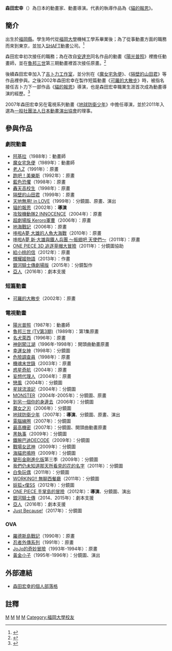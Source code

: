 {{noteTA
|G1=Anime
|G2=Ghibli
|1=zh-tw:阿基拉; zh-hk:亞基拉; zh-cn:亚基拉
|2=zh-tw:藍色恐懼; zh-hk藍色恐懼; zh-cn:未麻之部屋
|3=zh-tw:轟天高校生; zh-hk:保衛者; zh-hans:轰天高校生
|4=zh-tw:超劇場版 Keroro軍曹; zh-hk:Keroro軍曹大電影; zh-cn超剧场版 Keroro军曹
|5=zh-tw:銀河騎士傳; zh-hk:薛多尼亞騎士; zh-cn:希德尼娅的骑士
|6=zh-tw:幸運女神; zh-hk:幸運女神; zh-cn:我的女神
|7=zh-tw:惑星奇航; zh-hk:星空之旅; zh-cn:星空清理者
|8=zh-tw:鐵腕巴迪DECODE; zh-hk:鐵腕巴迪DECODE; zh-cn:铁腕女警DECODE
|9=zh-tw:戰場女武神; zh-hk:戰場女武神; zh-cn:战场的瓦爾基里亞
|10=zh-tw:海貓悲鳴時; zh-hk:海貓鳴泣之時; zh-cn:海猫鸣泣之时
|11=zh-tw:變形金剛進化版;  zh-hk:變形金剛; zh-cn:变形金刚08动画
|12=zh-tw:白兔玩偶; zh-hk:白兔糖; zh-cn:白兔糖; zh-sg:白兔糖
|13=zh-tw:WORKING!!迷糊餐廳; zh-hk:WORKING!! 無聊西餐廳; zh-cn:working!!迷糊餐厅
}}
{{藝人
|姓名 = 森田宏幸
|類型 = 導演
|羅馬拼音 = Morita Hiroyuki
|其他藝名 = 
|國籍 = {{flagicon|JPN}}
|民族 =
|籍貫 = [[福岡縣|福岡縣]]
|出生日期 = {{birth date and age|1964|6|26}}
|出生地點 = 
|逝世日期 =
|逝世地點 =
|職業 = 動畫師、動畫導演
|母校 = [[福岡大學|福岡大學]]
|獎項 = 
|IMDb = 1293863
|代表作 = [[貓的報恩|貓的報恩]]
}}
{{japanese|japanese=森田 宏幸|kana=もりた ひろゆき|romaji=Morita Hiroyuki}}

'''森田宏幸'''（{{bd|1964年|6月26日|catIdx=M}}）為日本的動畫家、動畫導演。代表的執導作品為《[[貓的報恩|貓的報恩]]》。

== 簡介 ==
出生於[[福岡縣|福岡縣]]。學生時代從[[福岡大學|福岡大學]]機械工學系畢業後；為了從事動畫方面的職務而來到東京，並加入[[SHAFT|SHAFT]]動畫公司。<ref>{{cite book |title={{lang|ja|路地のむこうは猫の国 ─ 猫の恩返し&ギブリーズ徹底ガイド}}|year=2002 |publisher=[[角川書店|角川書店]]|isbn=4-04-853527-7|page=47頁}}</ref>

森田宏幸初次接任的職務；為在改自[[安達充|安達充]]同名作品的動畫《[[陽光普照|陽光普照]]》裡擔任動畫師，並在[[魯邦三世_(TV第3期)|魯邦三世]]第三期動畫裡首次接任原畫。<ref>{{cite book |title={{lang|ja|猫の恩返し ロマンアルバム}}|year=2002 |publisher=[[德間書店|德間書店]]|isbn=4-19-720213-X|page=60頁}}</ref>

後續森田宏幸加入了[[吉卜力工作室|吉卜力工作室]]，並分別在《[[魔女宅急便|魔女宅急便]]》、《[[隔壁的山田君|隔壁的山田君]]》等作品裡參與。之後2002年森田宏幸在製作短篇動畫《[[可羅的大散步|可羅的大散步]]》時，被指名接任吉卜力下一部作品《[[貓的報恩|貓的報恩]]》導演，也是森田宏幸職業生涯首次成為動畫導演的經歷。<ref>{{cite book |title={{lang|ja|猫の恩返し ロマンアルバム}}|year=2002 |publisher=[[德間書店|德間書店]]|isbn=4-19-720213-X|page=59頁}}</ref>

2007年森田宏幸另在電視系列動畫《[[地球防衛少年|地球防衛少年]]》中擔任導演，並於2011年入選為[[一般社團法人日本動畫演出協會|一般社團法人日本動畫演出協會]]的理事。

== 參與作品 ==
=== 劇院動畫 ===
*[[阿基拉_(電影)|阿基拉]]（1988年）：動畫師
*[[魔女宅急便|魔女宅急便]]（1989年）：動畫師
*[[老人Z|老人Z]]（1991年）：原畫
*[[跑吧！美樂斯#衍生作品|跑吧！美樂斯]]（1992年）：原畫
*[[藍色恐懼|藍色恐懼]]（1998年）：原畫
*[[轟天高校生|轟天高校生]]（1998年）：原畫
*[[隔壁的山田君|隔壁的山田君]]（1999年）：原畫
*[[天地無用！#劇場版#天地無用!_in_LOVE|天地無用! in LOVE]]（1999年）：分鏡圖、原畫、演出
*[[貓的報恩|貓的報恩]]（2002年）：'''導演'''
*[[攻殼機動隊2_INNOCENCE|攻殼機動隊2 INNOCENCE]]（2004年）：原畫
*[[Keroro軍曹_(劇場版)|超劇場版 Keroro軍曹]]（2006年）：原畫
*[[地海戰記|地海戰記]]（2006年）：原畫
*[[大雄的人魚大海戰|哆啦A夢 大雄的人魚大海戰]]（2010年）：原畫
*[[新·大雄與鐵人兵團|哆啦A夢 新‧大雄與鐵人兵團 ～振翅吧 天使們～]]（2011年）：原畫
*[[ONE_PIECE_3D_追逐草帽大冒險|ONE PIECE 3D 追逐草帽大冒險]]（2011年）：分鏡圖協助
*[[給小桃的信|給小桃的信]]（2012年）：原畫
*[[輝耀姬物語|輝耀姬物語]]（2013年）：作畫
*[[銀河騎士傳|銀河騎士傳劇場版]]（2015年）：分鏡製作
*[[亞人_(漫畫)|亞人]]（2016年）：劇本支援

=== 短篇動畫 ===
*[[可羅的大散步|可羅的大散步]]（2002年）：原畫

=== 電視動畫 ===
*[[陽光普照|陽光普照]]（1987年）：動畫師
*[[魯邦三世_(TV第3期)|魯邦三世 (TV第3期)]]（1989年）：第1集原畫
*[[名犬萊西|名犬萊西]]（1996年）：原畫
*[[神劍闖江湖|神劍闖江湖]]（1996年-1998年）：開頭曲動畫原畫
*[[幸運女神|幸運女神]]（1998年）：分鏡圖
*[[危險調查員|危險調查員]]（1998年）：原畫
*[[機魂末世錄|機魂末世錄]]（2003年）：原畫
*[[惑星奇航|惑星奇航]]（2004年）：原畫
*[[妄想代理人|妄想代理人]]（2004年）：原畫
*[[戀風|戀風]]（2004年）：分鏡圖
*[[星球流浪記|星球流浪記]]（2004年）：分鏡圖
*[[MONSTER#動畫版|MONSTER]]（2004年-2005年）：分鏡圖、原畫
*[[到另一個你的身邊去|到另一個你的身邊去]]（2006年）：分鏡圖
*[[魔女之刃|魔女之刃]]（2006年）：分鏡圖
*[[地球防衛少年|地球防衛少年]]（2007年）：'''導演'''、分鏡圖、原畫、演出
*[[電腦線圈|電腦線圈]]（2007年）：分鏡圖
*[[最高機密_(漫畫)#電視動畫|最高機密]]（2007年）：分鏡圖、開頭曲動畫原畫
*[[黑執事#電視動畫|黑執事]]（2009年）：分鏡圖
*[[鐵腕巴迪DECODE|鐵腕巴迪DECODE]]（2009年）：分鏡圖
*[[戰場女武神|戰場女武神]]（2009年）：分鏡圖
*[[海貓悲鳴時|海貓悲鳴時]]（2009年）：分鏡圖
*[[變形金剛進化版|變形金剛進化版]]第三季（2009年）：分鏡圖
*[[我們仍未知道那天所看見的花的名字|我們仍未知道那天所看見的花的名字]]（2011年）：分鏡圖
*[[白兔玩偶|白兔玩偶]]（2011年）：分鏡圖
*[[WORKING!!_無聊西餐廳|WORKING!! 無聊西餐廳]]（2011年）：分鏡圖
*[[妖狐×僕SS#電視動畫|妖狐×僕SS]]（2012年）：分鏡圖
*[[ONE_PIECE_手掌島的冒險|ONE PIECE 手掌島的冒險]]（2012年）：'''導演'''、分鏡圖、演出
*[[銀河騎士傳#電視動畫|銀河騎士傳]]（2014、2015年）：劇本支援
*[[亞人_(漫畫)|亞人]]（2016年）：劇本支援
*[[Just_Because!|Just Because!]]（2017年）：分鏡圖

=== OVA ===
*[[羅德斯島戰記_(OVA)|羅德斯島戰記]]（1990年）：原畫
*[[忍者外傳系列#OVA|忍者外傳系列]]（1991年）：原畫
*[[JoJo的奇妙冒險#跨媒體製作的作品#動畫#OVA|JoJo的奇妙冒險]]（1993年-1994年）：原畫
*[[黃金小子|黃金小子]]（1995年-1996年）：分鏡圖、演出

== 外部連結 ==
*[http://blog.goo.ne.jp/moriphy/ 森田宏幸的個人部落格] {{Wayback|url=http://blog.goo.ne.jp/moriphy/ |date=20110818092954 }}

== 註釋 ==
{{reflist}}

{{吉卜力工作室}}

{{Authority control}}
{{DEFAULTSORT:Morita Hiroyuki}}

[[Category:日本動畫導演|M]]
[[Category:日本動畫師|M]]
[[Category:吉卜力工作室人物|M]]
[[Category:福岡縣出身人物|M]]
[[Category:福岡大學校友|Category:福岡大學校友]]